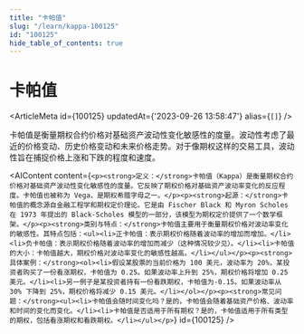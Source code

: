 ```yaml
---
title: "卡帕值"
slug: "/learn/kappa-100125"
id: "100125"
hide_table_of_contents: true
---
```



# 卡帕值

<ArticleMeta id={100125} updatedAt={'2023-09-26 13:58:47'} alias={`[]`} />
<div className='border-solid border-b border-t-0 my-4 border-[var(--ifm-color-gray-300)]' />

卡帕值是衡量期权合约价格对基础资产波动性变化敏感性的度量。波动性考虑了最近的价格变动、历史价格变动和未来价格走势。对于像期权这样的交易工具，波动性旨在捕捉价格上涨和下跌的程度和速度。

<AIContent content={`<p><strong>定义：</strong>卡帕值（Kappa）是衡量期权合约价格对基础资产波动性变化敏感性的度量。它反映了期权价格对基础资产波动率变化的反应程度。卡帕值也被称为 Vega，是期权希腊字母之一。</p><p><strong>起源：</strong>卡帕值的概念源自金融工程学和期权定价理论。它是由 Fischer Black 和 Myron Scholes 在 1973 年提出的 Black-Scholes 模型的一部分，该模型为期权定价提供了一个数学框架。</p><p><strong>类别与特点：</strong>卡帕值主要用于衡量期权价格对波动率变化的敏感性。其特点包括：<ul><li>正卡帕值：表示期权价格随着波动率的增加而增加。</li><li>负卡帕值：表示期权价格随着波动率的增加而减少（这种情况较少见）。</li><li>卡帕值的大小：卡帕值越大，期权价格对波动率变化的敏感性越高。</li></ul></p><p><strong>具体案例：</strong><ol><li>假设某股票的当前价格为 100 美元，波动率为 20%，某投资者购买了一份看涨期权，卡帕值为 0.25。如果波动率上升到 25%，期权价格将增加 0.25 美元。</li><li>另一例子是某投资者持有一份看跌期权，卡帕值为-0.15。如果波动率从 30% 下降到 25%，期权价格将减少 0.15 美元。</li></ol></p><p><strong>常见问题：</strong><ul><li>卡帕值会随时间变化吗？是的，卡帕值会随着基础资产价格、波动率和时间的变化而变化。</li><li>卡帕值是否适用于所有期权？是的，卡帕值适用于所有类型的期权，包括看涨期权和看跌期权。</li></ul></p>`} id={100125} />
